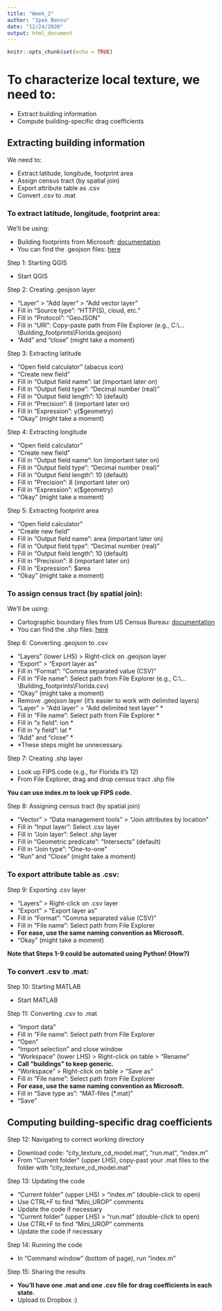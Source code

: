 ```yaml
---
title: "Week_2"
author: "Ipek Bensu"
date: "12/24/2020"
output: html_document
---
```


```r
knitr::opts_chunk$set(echo = TRUE)
```

# To characterize local texture, we need to:  

- Extract building information  
- Compute building-specific drag coefficients  

## Extracting building information  

We need to:  

- Extract latitude, longitude, footprint area  
- Assign census tract (by spatial join)  
- Export attribute table as .csv  
- Convert .csv to .mat  

### To extract latitude, longitude, footprint area:  

We'll be using:  

- Building footprints from Microsoft: [documentation](https://github.com/microsoft/USBuildingFootprints)  
- You can find the .geojson files: [here](https://www.dropbox.com/s/u37ke3lrcs7ovn4/Building_footprints.zip?dl=0)  

Step 1: Starting QGIS  

- Start QGIS  

Step 2: Creating .geojson layer  

- "Layer" > "Add layer" > "Add vector layer"  
- Fill in "Source type": "HTTP(S), cloud, etc."  
- Fill in "Protocol": "GeoJSON"  
- Fill in "URI": Copy-paste path from File Explorer (e.g., C:&#92;...&#92;Building_footprints&#92;Florida.geojson)  
- "Add" and "close" (might take a moment)  

Step 3: Extracting latitude  

- "Open field calculator" (abacus icon)  
- "Create new field"  
- Fill in "Output field name": lat (important later on)  
- Fill in "Output field type": "Decimal number (real)"  
- Fill in "Output field length": 10 (default)  
- Fill in "Precision": 8 (important later on)  
- Fill in "Expression": y($geometry)  
- "Okay" (might take a moment)  

Step 4: Extracting longitude  

- "Open field calculator"  
- "Create new field"  
- Fill in "Output field name": lon (important later on)  
- Fill in "Output field type": "Decimal number (real)"  
- Fill in "Output field length": 10 (default)  
- Fill in "Precision": 8 (important later on)  
- Fill in "Expression": x($geometry)  
- "Okay" (might take a moment)  

Step 5: Extracting footprint area  

- "Open field calculator"  
- "Create new field"  
- Fill in "Output field name": area (important later on)  
- Fill in "Output field type": "Decimal number (real)"  
- Fill in "Output field length": 10 (default)  
- Fill in "Precision": 8 (important later on)  
- Fill in "Expression": $area   
- "Okay" (might take a moment)  

### To assign census tract (by spatial join):  

We'll be using:  

- Cartographic boundary files from US Census Bureau: [documentation](https://www.census.gov/geographies/mapping-files/time-series/geo/carto-boundary-file.html)  
- You can find the .shp files: [here](https://www.dropbox.com/s/pd6gizwcswfcivr/Census_tracts.zip?dl=0)  

Step 6: Converting .geojson to .csv  

- "Layers" (lower LHS) > Right-click on .geojson layer  
- "Export" > "Export layer as"  
- Fill in "Format": "Comma separated value (CSV)"  
- Fill in "File name": Select path from File Explorer (e.g., C:&#92;...&#92;Building_footprints&#92;Florida.csv)  
- "Okay" (might take a moment)  
- Remove .geojson layer (it's easier to work with delimited layers)  
- "Layer" > "Add layer" > "Add delimited text layer" *  
- Fill in "File name": Select path from File Explorer *  
- Fill in "x field": lon *  
- Fill in "y field": lat *  
- "Add" and "close" *  
- *These steps might be unnecessary.  

Step 7: Creating .shp layer  

- Look up FIPS code (e.g., for Florida it's 12)  
- From File Explorer, drag and drop census tract .shp file  

**You can use index.m to look up FIPS code.**

Step 8: Assigning census tract (by spatial join)  

- "Vector" > "Data management tools" > "Join attributes by location"  
- Fill in "Input layer": Select .csv layer  
- Fill in "Join layer": Select .shp layer  
- Fill in "Geometric predicate": "Intersects" (default)  
- Fill in "Join type": "One-to-one"  
- "Run" and "Close" (might take a moment)  

### To export attribute table as .csv:  

Step 9: Exporting .csv layer  

- "Layers" > Right-click on .csv layer  
- "Export" > "Export layer as"  
- Fill in "Format": "Comma separated value (CSV)"  
- Fill in "File name": Select path from File Explorer  
- **For ease, use the same naming convention as Microsoft.**  
- "Okay" (might take a moment)  

**Note that Steps 1-9 could be automated using Python! (How?)**

### To convert .csv to .mat:  

Step 10: Starting MATLAB  

- Start MATLAB  

Step 11: Converting .csv to .mat  

- "Import data"  
- Fill in "File name": Select path from File Explorer  
- "Open"  
- "Import selection" and close window  
- "Workspace" (lower LHS) > Right-click on table > "Rename"  
- **Call "buildings" to keep generic.**  
- "Workspace" > Right-click on table > "Save as"  
- Fill in "File name": Select path from File Explorer  
- **For ease, use the same naming convention as Microsoft.**  
- Fill in "Save type as": "MAT-files (*.mat)"  
- "Save"  

## Computing building-specific drag coefficients  

Step 12: Navigating to correct working directory  

- Download code: "city_texture_cd_model.mat", "run.mat", "index.m"  
- From "Current folder" (upper LHS), copy-past your .mat files to the folder with "city_texture_cd_model.mat"  

Step 13: Updating the code  

- "Current folder" (upper LHS) > "index.m" (double-click to open)  
- Use CTRL+F to find "Mini_UROP" comments  
- Update the code if necessary  
- "Current folder" (upper LHS) > "run.mat" (double-click to open)  
- Use CTRL+F to find "Mini_UROP" comments  
- Update the code if necessary  

Step 14: Running the code  

- In "Command window" (bottom of page), run "index.m"  

Step 15: Sharing the results  

- **You'll have one .mat and one .csv file for drag coefficients in each state.**  
- Upload to Dropbox :)  
